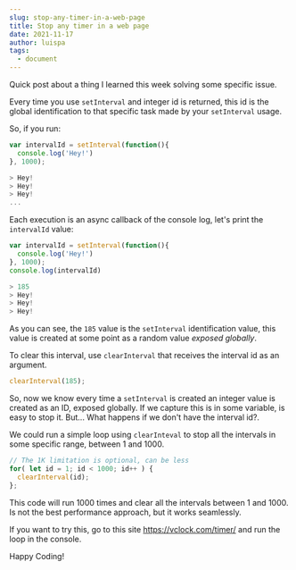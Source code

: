 ```yaml
---
slug: stop-any-timer-in-a-web-page
title: Stop any timer in a web page
date: 2021-11-17
author: luispa
tags:
  - document
---
```

Quick post about a thing I learned this week solving some specific issue.

Every time you use `setInterval` and integer id is returned, this id is the global identification to that specific task made by your `setInterval` usage.

So, if you run:

```js
var intervalId = setInterval(function(){ 
  console.log('Hey!') 
}, 1000);

> Hey!
> Hey!
> Hey!
...
```

Each execution is an async callback of the console log, let's print the `intervalId` value:

```js
var intervalId = setInterval(function(){ 
  console.log('Hey!') 
}, 1000);
console.log(intervalId)

> 185
> Hey!
> Hey!
> Hey!
```

As you can see, the `185` value is the `setInterval` identification value, this value is created at some point as a random value *exposed globally*.

To clear this interval, use `clearInterval` that receives the interval id as an argument.

```js
clearInterval(185);
```

So, now we know every time a `setInterval` is created an integer value is created as an ID, exposed globally. If we capture this is in some variable, is easy to stop it. But... What happens if we don't have the interval id?. 

We could run a simple loop using `clearInteval` to stop all the intervals in some specific range, between 1 and 1000.

```js
// The 1K limitation is optional, can be less
for( let id = 1; id < 1000; id++ ) {
  clearInterval(id);
};
```

This code will run 1000 times and clear all the intervals between 1 and 1000. Is not the best performance approach, but it works seamlessly.

If you want to try this, go to this site https://vclock.com/timer/ and run the loop in the console.

Happy Coding!